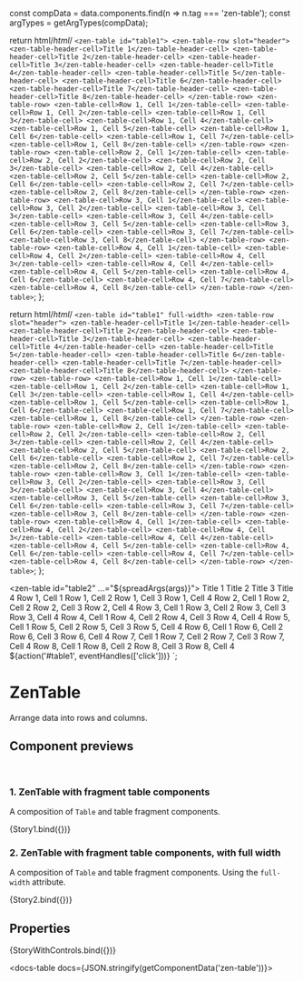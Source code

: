 
const compData = data.components.find(n => n.tag === 'zen-table');
const argTypes = getArgTypes(compData);

<Meta title="In progress/Tables/Table" component="zen-table" argTypes={argTypes} />

  return html/*html*/ `
    <zen-table id="table1">
      <zen-table-row slot="header">
        <zen-table-header-cell>Title 1</zen-table-header-cell>
        <zen-table-header-cell>Title 2</zen-table-header-cell>
        <zen-table-header-cell>Title 3</zen-table-header-cell>
        <zen-table-header-cell>Title 4</zen-table-header-cell>
        <zen-table-header-cell>Title 5</zen-table-header-cell>
        <zen-table-header-cell>Title 6</zen-table-header-cell>
        <zen-table-header-cell>Title 7</zen-table-header-cell>
        <zen-table-header-cell>Title 8</zen-table-header-cell>
      </zen-table-row>
      <zen-table-row>
        <zen-table-cell>Row 1, Cell 1</zen-table-cell>
        <zen-table-cell>Row 1, Cell 2</zen-table-cell>
        <zen-table-cell>Row 1, Cell 3</zen-table-cell>
        <zen-table-cell>Row 1, Cell 4</zen-table-cell>
        <zen-table-cell>Row 1, Cell 5</zen-table-cell>
        <zen-table-cell>Row 1, Cell 6</zen-table-cell>
        <zen-table-cell>Row 1, Cell 7</zen-table-cell>
        <zen-table-cell>Row 1, Cell 8</zen-table-cell>
      </zen-table-row>
      <zen-table-row>
        <zen-table-cell>Row 2, Cell 1</zen-table-cell>
        <zen-table-cell>Row 2, Cell 2</zen-table-cell>
        <zen-table-cell>Row 2, Cell 3</zen-table-cell>
        <zen-table-cell>Row 2, Cell 4</zen-table-cell>
        <zen-table-cell>Row 2, Cell 5</zen-table-cell>
        <zen-table-cell>Row 2, Cell 6</zen-table-cell>
        <zen-table-cell>Row 2, Cell 7</zen-table-cell>
        <zen-table-cell>Row 2, Cell 8</zen-table-cell>
      </zen-table-row>
      <zen-table-row>
        <zen-table-cell>Row 3, Cell 1</zen-table-cell>
        <zen-table-cell>Row 3, Cell 2</zen-table-cell>
        <zen-table-cell>Row 3, Cell 3</zen-table-cell>
        <zen-table-cell>Row 3, Cell 4</zen-table-cell>
        <zen-table-cell>Row 3, Cell 5</zen-table-cell>
        <zen-table-cell>Row 3, Cell 6</zen-table-cell>
        <zen-table-cell>Row 3, Cell 7</zen-table-cell>
        <zen-table-cell>Row 3, Cell 8</zen-table-cell>
      </zen-table-row>
      <zen-table-row>
        <zen-table-cell>Row 4, Cell 1</zen-table-cell>
        <zen-table-cell>Row 4, Cell 2</zen-table-cell>
        <zen-table-cell>Row 4, Cell 3</zen-table-cell>
        <zen-table-cell>Row 4, Cell 4</zen-table-cell>
        <zen-table-cell>Row 4, Cell 5</zen-table-cell>
        <zen-table-cell>Row 4, Cell 6</zen-table-cell>
        <zen-table-cell>Row 4, Cell 7</zen-table-cell>
        <zen-table-cell>Row 4, Cell 8</zen-table-cell>
      </zen-table-row>
    </zen-table>
  `;
};

  return html/*html*/ `
    <zen-table id="table1" full-width>
      <zen-table-row slot="header">
        <zen-table-header-cell>Title 1</zen-table-header-cell>
        <zen-table-header-cell>Title 2</zen-table-header-cell>
        <zen-table-header-cell>Title 3</zen-table-header-cell>
        <zen-table-header-cell>Title 4</zen-table-header-cell>
        <zen-table-header-cell>Title 5</zen-table-header-cell>
        <zen-table-header-cell>Title 6</zen-table-header-cell>
        <zen-table-header-cell>Title 7</zen-table-header-cell>
        <zen-table-header-cell>Title 8</zen-table-header-cell>
      </zen-table-row>
      <zen-table-row>
        <zen-table-cell>Row 1, Cell 1</zen-table-cell>
        <zen-table-cell>Row 1, Cell 2</zen-table-cell>
        <zen-table-cell>Row 1, Cell 3</zen-table-cell>
        <zen-table-cell>Row 1, Cell 4</zen-table-cell>
        <zen-table-cell>Row 1, Cell 5</zen-table-cell>
        <zen-table-cell>Row 1, Cell 6</zen-table-cell>
        <zen-table-cell>Row 1, Cell 7</zen-table-cell>
        <zen-table-cell>Row 1, Cell 8</zen-table-cell>
      </zen-table-row>
      <zen-table-row>
        <zen-table-cell>Row 2, Cell 1</zen-table-cell>
        <zen-table-cell>Row 2, Cell 2</zen-table-cell>
        <zen-table-cell>Row 2, Cell 3</zen-table-cell>
        <zen-table-cell>Row 2, Cell 4</zen-table-cell>
        <zen-table-cell>Row 2, Cell 5</zen-table-cell>
        <zen-table-cell>Row 2, Cell 6</zen-table-cell>
        <zen-table-cell>Row 2, Cell 7</zen-table-cell>
        <zen-table-cell>Row 2, Cell 8</zen-table-cell>
      </zen-table-row>
      <zen-table-row>
        <zen-table-cell>Row 3, Cell 1</zen-table-cell>
        <zen-table-cell>Row 3, Cell 2</zen-table-cell>
        <zen-table-cell>Row 3, Cell 3</zen-table-cell>
        <zen-table-cell>Row 3, Cell 4</zen-table-cell>
        <zen-table-cell>Row 3, Cell 5</zen-table-cell>
        <zen-table-cell>Row 3, Cell 6</zen-table-cell>
        <zen-table-cell>Row 3, Cell 7</zen-table-cell>
        <zen-table-cell>Row 3, Cell 8</zen-table-cell>
      </zen-table-row>
      <zen-table-row>
        <zen-table-cell>Row 4, Cell 1</zen-table-cell>
        <zen-table-cell>Row 4, Cell 2</zen-table-cell>
        <zen-table-cell>Row 4, Cell 3</zen-table-cell>
        <zen-table-cell>Row 4, Cell 4</zen-table-cell>
        <zen-table-cell>Row 4, Cell 5</zen-table-cell>
        <zen-table-cell>Row 4, Cell 6</zen-table-cell>
        <zen-table-cell>Row 4, Cell 7</zen-table-cell>
        <zen-table-cell>Row 4, Cell 8</zen-table-cell>
      </zen-table-row>
    </zen-table>
  `;
};

  <zen-table id="table2" ...="${spreadArgs(args)}">
    <zen-table-row slot="header">
      <zen-table-header-cell>Title 1</zen-table-header-cell>
      <zen-table-header-cell>Title 2</zen-table-header-cell>
      <zen-table-header-cell>Title 3</zen-table-header-cell>
      <zen-table-header-cell>Title 4</zen-table-header-cell>
    </zen-table-row>
    <zen-table-row>
      <zen-table-cell>Row 1, Cell 1</zen-table-cell>
      <zen-table-cell>Row 1, Cell 2</zen-table-cell>
      <zen-table-cell>Row 1, Cell 3</zen-table-cell>
      <zen-table-cell>Row 1, Cell 4</zen-table-cell>
    </zen-table-row>
    <zen-table-row>
      <zen-table-cell>Row 2, Cell 1</zen-table-cell>
      <zen-table-cell>Row 2, Cell 2</zen-table-cell>
      <zen-table-cell>Row 2, Cell 3</zen-table-cell>
      <zen-table-cell>Row 2, Cell 4</zen-table-cell>
    </zen-table-row>
    <zen-table-row>
      <zen-table-cell>Row 3, Cell 1</zen-table-cell>
      <zen-table-cell>Row 3, Cell 2</zen-table-cell>
      <zen-table-cell>Row 3, Cell 3</zen-table-cell>
      <zen-table-cell>Row 3, Cell 4</zen-table-cell>
    </zen-table-row>
    <zen-table-row>
      <zen-table-cell>Row 4, Cell 1</zen-table-cell>
      <zen-table-cell>Row 4, Cell 2</zen-table-cell>
      <zen-table-cell>Row 4, Cell 3</zen-table-cell>
      <zen-table-cell>Row 4, Cell 4</zen-table-cell>
    </zen-table-row>
    <zen-table-row>
      <zen-table-cell>Row 5, Cell 1</zen-table-cell>
      <zen-table-cell>Row 5, Cell 2</zen-table-cell>
      <zen-table-cell>Row 5, Cell 3</zen-table-cell>
      <zen-table-cell>Row 5, Cell 4</zen-table-cell>
    </zen-table-row>
    <zen-table-row>
      <zen-table-cell>Row 6, Cell 1</zen-table-cell>
      <zen-table-cell>Row 6, Cell 2</zen-table-cell>
      <zen-table-cell>Row 6, Cell 3</zen-table-cell>
      <zen-table-cell>Row 6, Cell 4</zen-table-cell>
    </zen-table-row>
    <zen-table-row>
      <zen-table-cell>Row 7, Cell 1</zen-table-cell>
      <zen-table-cell>Row 7, Cell 2</zen-table-cell>
      <zen-table-cell>Row 7, Cell 3</zen-table-cell>
      <zen-table-cell>Row 7, Cell 4</zen-table-cell>
    </zen-table-row>
    <zen-table-row>
      <zen-table-cell>Row 8, Cell 1</zen-table-cell>
      <zen-table-cell>Row 8, Cell 2</zen-table-cell>
      <zen-table-cell>Row 8, Cell 3</zen-table-cell>
      <zen-table-cell>Row 8, Cell 4</zen-table-cell>
    </zen-table-row>
  </zen-table>
  ${action('#table1', eventHandles(['click']))}
`;

# ZenTable

Arrange data into rows and columns.

## Component previews

<br />

### 1. ZenTable with fragment table components

A composition of `Table` and table fragment components.

<Canvas>
  <Story name="story1">{Story1.bind({})}</Story>
</Canvas>

### 2. ZenTable with fragment table components, with full width

A composition of `Table` and table fragment components. Using the `full-width` attribute.

<Canvas>
  <Story name="story2">{Story2.bind({})}</Story>
</Canvas>

## Properties

<Canvas>
  <Story
    name="default"
    args={{
      ...getDefaultArgs(argTypes),
    }}
  >
    {StoryWithControls.bind({})}
  </Story>
</Canvas>

<ArgsTable story="default" />

<docs-table docs={JSON.stringify(getComponentData('zen-table'))}></docs-table>
